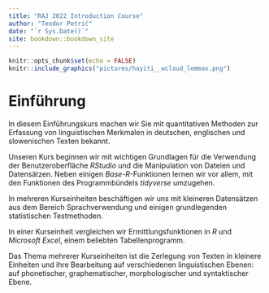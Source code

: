 ```yaml
--- 
title: "RAJ 2022 Introduction Course"
author: "Teodor Petrič"
date: "`r Sys.Date()`"
site: bookdown::bookdown_site
---
```


```r
knitr::opts_chunk$set(echo = FALSE)
knitr::include_graphics("pictures/hayiti__wcloud_lemmas.png")
```

# Einführung

In diesem Einführungskurs machen wir Sie mit quantitativen Methoden zur Erfassung von linguistischen Merkmalen in deutschen, englischen und slowenischen Texten bekannt.

Unseren Kurs beginnen wir mit wichtigen Grundlagen für die Verwendung der Benutzeroberfläche *RStudio* und die Manipulation von Dateien und Datensätzen. Neben einigen *Base-R*-Funktionen lernen wir vor allem, mit den Funktionen des Programmbündels *tidyverse* umzugehen.

In mehreren Kurseinheiten beschäftigen wir uns mit kleineren Datensätzen aus dem Bereich Sprachverwendung und einigen grundlegenden statistischen Testmethoden.

In einer Kurseinheit vergleichen wir Ermittlungsfunktionen in *R* und *Microsoft Excel*, einem beliebten Tabellenprogramm.

Das Thema mehrerer Kurseinheiten ist die Zerlegung von Texten in kleinere Einheiten und ihre Bearbeitung auf verschiedenen linguistischen Ebenen: auf phonetischer, graphematischer, morphologischer und syntaktischer Ebene.

